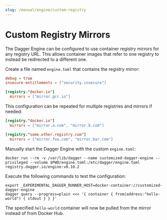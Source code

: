 ```yaml
---
slug: /manual/engine/custom-registry
---
```


# Custom Registry Mirrors

The Dagger Engine can be configured to use container registry mirrors for any registry URL. This allows container images that refer to one registry to instead be redirected to a different one.

Create a file named `engine.toml` that contains the registry mirror:

```toml
debug = true
insecure-entitlements = ["security.insecure"]

[registry."docker.io"]
  mirrors = ["mirror.gcr.io"]
```

This configuration can be repeated for multiple registries and mirrors if needed:

```toml
[registry."docker.io"]
  mirrors = ["mirror.a.com", "mirror.b.com"]

[registry."some.other.registry.com"]
  mirrors = ["mirror.foo.com", "mirror.bar.com"]
```

Manually start the Dagger Engine with the custom `engine.toml`:

```shell
docker run --rm -v /var/lib/dagger --name customized-dagger-engine --privileged --volume $PWD/engine.toml:/etc/dagger/engine.toml registry.dagger.io/engine:v0.10.2
```

Execute the following commands to test the configuration:

```shell
export _EXPERIMENTAL_DAGGER_RUNNER_HOST=docker-container://customized-dagger-engine
dagger query --progress=plain <<< '{ container { from(address:"hello-world") { stdout } } }'
```

The specified `hello-world` container will now be pulled from the mirror instead of from Docker Hub.
